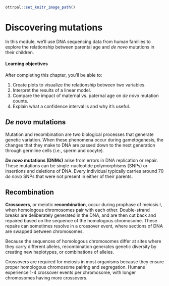 ```r
ottrpal::set_knitr_image_path()
```

# Discovering mutations

In this module, we'll use DNA sequencing data from human families to explore the relationship between parental age and *de novo* mutations in their children.

#### Learning objectives

After completing this chapter, you'll be able to:

1. Create plots to visualize the relationship between two variables.
2. Interpret the results of a linear model.
3. Compare the impact of maternal vs. paternal age on _de novo_ mutation counts.
4. Explain what a confidence interval is and why it's useful.


## _De novo_ mutations

Mutation and recombination are two biological processes that generate genetic variation. When these phenomena occur during gametogenesis, the changes that they make to DNA are passed down to the next generation through germline cells (i.e., sperm and oocyte).

**_De novo_ mutations (DNMs)** arise from errors in DNA replication or repair. These mutations can be single-nucleotide polymorphisms (SNPs) or insertions and deletions of DNA. Every individual typically carries around 70 *de novo* SNPs that were not present in either of their parents.


## Recombination

**Crossovers**, or meiotic **recombination**, occur during prophase of meiosis I, when homologous chromosomes pair with each other. Double-strand breaks are deliberately generated in the DNA, and are then cut back and repaired based on the sequence of the homologous chromosome. These repairs can sometimes resolve in a crossover event, where sections of DNA are swapped between chromosomes.

Because the sequences of homologous chromosomes differ at sites where they carry different alleles, recombination generates genetic diversity by creating new haplotypes, or combinations of alleles.

Crossovers are required for meiosis in most organisms because they ensure proper homologous chromosome pairing and segregation. Humans experience 1-4 crossover events per chromosome, with longer chromosomes having more crossovers.
